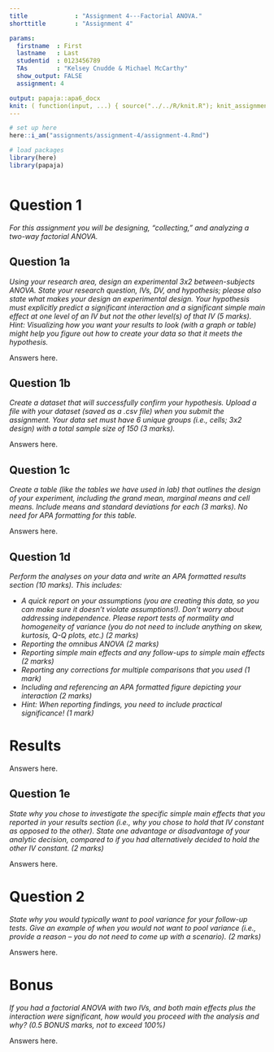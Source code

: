 ```yaml
---
title             : "Assignment 4---Factorial ANOVA."
shorttitle        : "Assignment 4"

params:
  firstname  : First
  lastname   : Last
  studentid  : 0123456789
  TAs        : "Kelsey Cnudde & Michael McCarthy"
  show_output: FALSE
  assignment: 4

output: papaja::apa6_docx
knit: ( function(input, ...) { source("../../R/knit.R"); knit_assignment(input, ...) })
---
```


```r
# set up here
here::i_am("assignments/assignment-4/assignment-4.Rmd")

# load packages
library(here)
library(papaja)
```

```r
```

# Question 1

*For this assignment you will be designing, “collecting,” and analyzing a two-way factorial ANOVA.*

## Question 1a

*Using your research area, design an experimental 3x2 between-subjects ANOVA. State your research question, IVs, DV, and hypothesis; please also state what makes your design an experimental design. Your hypothesis must explicitly predict a significant interaction and a significant simple main effect at one level of an IV but not the other level(s) of that IV (5 marks). Hint: Visualizing how you want your results to look (with a graph or table) might help you figure out how to create your data so that it meets the hypothesis.*

Answers here.

\newpage

## Question 1b

*Create a dataset that will successfully confirm your hypothesis. Upload a file with your dataset (saved as a .csv file) when you submit the assignment. Your data set must have 6 unique groups (i.e., cells; 3x2 design) with a total sample size of 150 (3 marks).*

Answers here.

\newpage

## Question 1c

*Create a table (like the tables we have used in lab) that outlines the design of your experiment, including the grand mean, marginal means and cell means. Include means and standard deviations for each (3 marks). No need for APA formatting for this table.*

Answers here.

\newpage

## Question 1d

*Perform the analyses on your data and write an APA formatted results section (10 marks). This includes:*

- *A quick report on your assumptions (you are creating this data, so you can make sure it doesn’t violate assumptions!). Don’t worry about addressing independence. Please report tests of normality and homogeneity of variance (you do not need to include anything on skew, kurtosis, Q-Q plots, etc.) (2 marks)*
- *Reporting the omnibus ANOVA (2 marks)*
- *Reporting simple main effects and any follow-ups to simple main effects (2 marks)*
- *Reporting any corrections for multiple comparisons that you used (1 mark)*
- *Including and referencing an APA formatted figure depicting your interaction (2 marks)*
- *Hint: When reporting findings, you need to include practical significance! (1 mark)*

# Results

Answers here.

\newpage

## Question 1e

*State why you chose to investigate the specific simple main effects that you reported in your results section (i.e., why you chose to hold that IV constant as opposed to the other). State one advantage or disadvantage of your analytic decision, compared to if you had alternatively decided to hold the other IV constant. (2 marks)*

Answers here.

\newpage

# Question 2

*State why you would typically want to pool variance for your follow-up tests. Give an example of when you would not want to pool variance (i.e., provide a reason – you do not need to come up with a scenario). (2 marks)*

Answers here.

\newpage

# Bonus

*If you had a factorial ANOVA with two IVs, and both main effects plus the interaction were significant, how would you proceed with the analysis and why? (0.5 BONUS marks, not to exceed 100%)*

Answers here.
